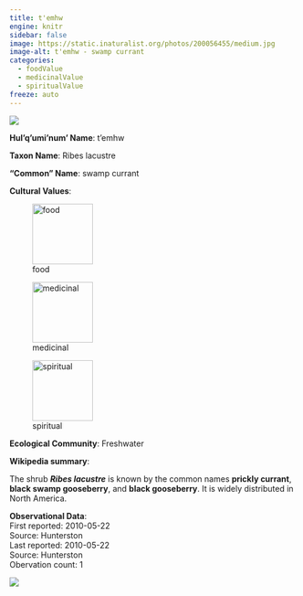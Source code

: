 ```yaml
---
title: t'emhw
engine: knitr
sidebar: false
image: https://static.inaturalist.org/photos/200056455/medium.jpg
image-alt: t'emhw - swamp currant
categories:
  - foodValue
  - medicinalValue
  - spiritualValue
freeze: auto
---
```

![](https://static.inaturalist.org/photos/200056455/medium.jpg){fig-alt="t'emhw - swamp currant"}

**Hul'q'umi'num' Name**: t'emhw



**Taxon Name**: Ribes lacustre

**"Common" Name**: swamp currant

**Cultural Values**:  

::: {layout-nrow=1 style="width:60%"}
![food](/files/food.svg){width=106px}

![medicinal](/files/medicinal.svg){width=106px}

![spiritual](/files/spiritual.svg){width=106px}
:::

**Ecological Community**: Freshwater

**Wikipedia summary**:  
<p class="mw-empty-elt">
</p>

<p>The shrub <i><b>Ribes lacustre</b></i> is known by the common names <b>prickly currant</b>, <b>black swamp gooseberry</b>, and <b>black gooseberry</b>. It is widely distributed in North America.

**Observational Data**:   
First reported: 2010-05-22  
Source: Hunterston  
Last reported: 2010-05-22  
Source: Hunterston  
Obervation count: 1

![](community_dist.png)
